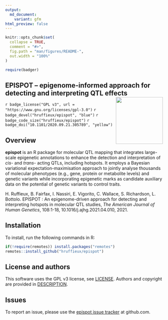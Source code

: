 ```yaml
---
output:
  md_document:
    variant: gfm
html_preview: false
---
```


<!-- README.md is generated from README.Rmd. Please edit that file -->
<!-- First time: run usethis::use_readme_rmd() to create a pre-commit hook that 
prevents from committing if the README.Rmd has changed, but has not been 
re-knitted to generate an updated README.md -->

```r
knitr::opts_chunk$set(
  collapse = TRUE,
  comment = "#>",
  fig.path = "man/figures/README-",
  out.width = "100%"
)
```


```r
require(badger)
```


## EPISPOT – epigenome-informed approach for detecting and interpreting QTL effects <img src="man/figures/epispot_logo.png" align="right" height="150"/>

<!-- Run for the R CMD checks, run usethis::use_github_actions() to set up the pipeline, possibly modify the .yaml file and then: -->
<!-- `r badge_travis("hruffieux/epispot")` -->
<!-- `r badge_github_actions("hruffieux/epispot")`  -->
`r badge_license("GPL v3", url = "https://www.gnu.org/licenses/gpl-3.0")`
`r badge_devel("hruffieux/epispot", "blue")`
`r badge_code_size("hruffieux/epispot")`
`r badge_doi("10.1101/2020.09.21.305789", "yellow")`

## Overview

**epispot** is an R package for molecular QTL mapping that integrates 
large-scale epigenetic annotations to enhance the detection and interpretation 
of *cis-* and *trans-* acting QTLs, including hotspots. It employs a Bayesian 
variational expectation-maximisation approach to jointly analyse thousands of 
molecular phenotypes (e.g., gene, protein or metabolite levels) and genetic 
variants while incorporating epigenetic marks as candidate auxiliary data on the 
potential of genetic variants to control traits.

H. Ruffieux, B. Fairfax, I. Nassiri, E. Vigorito, C. Wallace, S. Richardson, L. Bottolo. EPISPOT : An epigenome-driven approach for detecting and interpreting hotspots in molecular QTL studies, *The American Journal of Human Genetics*, 108:1-18, 10.1016/j.ajhg.2021.04.010, 2021. 

## Installation

To install, run the following commands in R:

``` r
if(!require(remotes)) install.packages("remotes")
remotes::install_github("hruffieux/epispot")
```

## License and authors

This software uses the GPL v3 license, see [LICENSE](LICENSE).
Authors and copyright are provided in [DESCRIPTION](DESCRIPTION). 

## Issues

To report an issue, please use the 
[epispot issue tracker](https://github.com/hruffieux/epispot/issues) at 
github.com.
